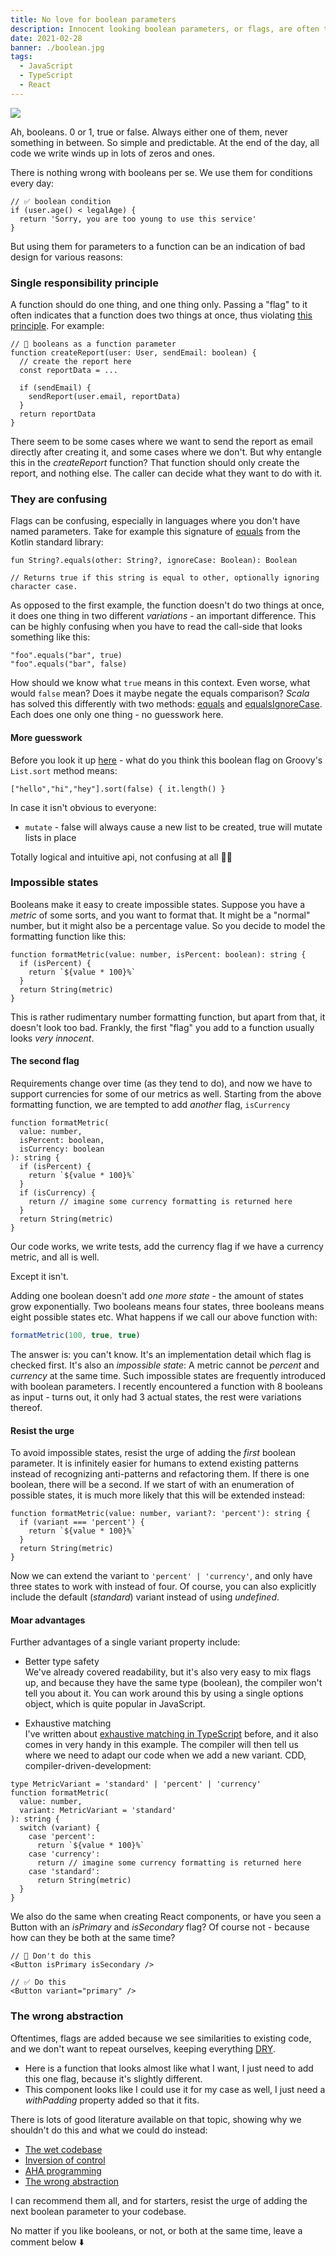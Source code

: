 ```yaml
---
title: No love for boolean parameters
description: Innocent looking boolean parameters, or flags, are often the reason for hard to maintain legacy code. Resist the urge of adding them!
date: 2021-02-28
banner: ./boolean.jpg
tags:
  - JavaScript
  - TypeScript
  - React
---
```



<img src="./boolean.jpg" />

<Attribution
  name="Alexander Sinn"
  url="https://unsplash.com/@swimstaralex"
/>

Ah, booleans. 0 or 1, true or false. Always either one of them, never something in between. So simple and predictable. At the end of the day, all code we write winds up in lots of zeros and ones.

There is nothing wrong with booleans per se. We use them for conditions every day:

```js:title=boolean-condition
// ✅ boolean condition
if (user.age() < legalAge) {
  return 'Sorry, you are too young to use this service'
}
```

But using them for parameters to a function can be an indication of bad design for various reasons:

### Single responsibility principle

A function should do one thing, and one thing only. Passing a "flag" to it often indicates that a function does two things at once, thus violating [this principle](https://en.wikipedia.org/wiki/Single-responsibility_principle). For example:

```ts:title=single-responsibility
// 🚨 booleans as a function parameter
function createReport(user: User, sendEmail: boolean) {
  // create the report here
  const reportData = ...

  if (sendEmail) {
    sendReport(user.email, reportData)
  }
  return reportData
}
```

There seem to be some cases where we want to send the report as email directly after creating it, and some cases where we don't. But why entangle this in the _createReport_ function? That function should only create the report, and nothing else. The caller can decide what they want to do with it.

### They are confusing

Flags can be confusing, especially in languages where you don't have named parameters. Take for example this signature of [equals](https://kotlinlang.org/api/latest/jvm/stdlib/kotlin.text/equals.html) from the Kotlin standard library:

```kt:title=equals-with-ignore-case-flag
fun String?.equals(other: String?, ignoreCase: Boolean): Boolean

// Returns true if this string is equal to other, optionally ignoring character case.
```

As opposed to the first example, the function doesn't do two things at once, it does one thing in two different _variations_ - an important difference. This can be highly confusing when you have to read the call-side that looks something like this:

```kt:title=???
"foo".equals("bar", true)
"foo".equals("bar", false)
```

How should we know what `true` means in this context. Even worse, what would `false` mean? Does it maybe negate the equals comparison? _Scala_ has solved this differently with two methods: [equals](<https://www.scala-lang.org/api/2.12.3/scala/collection/immutable/StringOps.html#equals(x$1:Any):Boolean>) and [equalsIgnoreCase](<https://www.scala-lang.org/api/2.12.3/scala/collection/immutable/StringOps.html#equalsIgnoreCase(x$1:String):Boolean>). Each does one only one thing - no guesswork here.

#### More guesswork

Before you look it up [here](<http://docs.groovy-lang.org/latest/html/groovy-jdk/java/lang/Iterable.html#sort(boolean,%20groovy.lang.Closure)>) - what do you think this boolean flag on Groovy's `List.sort` method means:

```groovy:title=sort
["hello","hi","hey"].sort(false) { it.length() }
```

In case it isn't obvious to everyone:

- `mutate` - false will always cause a new list to be created, true will mutate lists in place

Totally logical and intuitive api, not confusing at all 🤷‍♂️

### Impossible states

Booleans make it easy to create impossible states. Suppose you have a _metric_ of some sorts, and you want to format that. It might be a "normal" number, but it might also be a percentage value. So you decide to model the formatting function like this:

```ts:title=format-metric
function formatMetric(value: number, isPercent: boolean): string {
  if (isPercent) {
    return `${value * 100}%`
  }
  return String(metric)
}
```

This is rather rudimentary number formatting function, but apart from that, it doesn't look too bad. Frankly, the first "flag" you add to a function usually looks _very innocent_.

#### The second flag

Requirements change over time (as they tend to do), and now we have to support currencies for some of our metrics as well. Starting from the above formatting function, we are tempted to add _another_ flag, `isCurrency`

```ts:title=🚨-currency-formatting {1,5-7}
function formatMetric(
  value: number,
  isPercent: boolean,
  isCurrency: boolean
): string {
  if (isPercent) {
    return `${value * 100}%`
  }
  if (isCurrency) {
    return // imagine some currency formatting is returned here
  }
  return String(metric)
}
```

Our code works, we write tests, add the currency flag if we have a currency metric, and all is well.

Except it isn't.

Adding one boolean doesn't add _one more state_ - the amount of states grow exponentially. Two booleans means four states, three booleans means eight possible states etc. What happens if we call our above function with:

```ts
formatMetric(100, true, true)
```

The answer is: you can't know. It's an implementation detail which flag is checked first. It's also an _impossible state_: A metric cannot be _percent_ and _currency_ at the same time. Such impossible states are frequently introduced with boolean parameters. I recently encountered a function with 8 booleans as input - turns out, it only had 3 actual states, the rest were variations thereof.

#### Resist the urge

To avoid impossible states, resist the urge of adding the _first_ boolean parameter. It is infinitely easier for humans to extend existing patterns instead of recognizing anti-patterns and refactoring them. If there is one boolean, there will be a second. If we start of with an enumeration of possible states, it is much more likely that this will be extended instead:

```ts:title=✅-metric-variant {1,2}
function formatMetric(value: number, variant?: 'percent'): string {
  if (variant === 'percent') {
    return `${value * 100}%`
  }
  return String(metric)
}
```

Now we can extend the variant to `'percent' | 'currency'`, and only have three states to work with instead of four. Of course, you can also explicitly include the default (_standard_) variant instead of using _undefined_.

#### Moar advantages

Further advantages of a single variant property include:

- Better type safety<br />
  We've already covered readability, but it's also very easy to mix flags up, and because they have the same type (boolean), the compiler won't tell you about it. You can work around this by using a single options object, which is quite popular in JavaScript.

- Exhaustive matching <br />
  I've written about [exhaustive matching in TypeScript](./exhaustive-matching-in-type-script) before, and it also comes in very handy in this example. The compiler will then tell us where we need to adapt our code when we add a new variant. CDD, compiler-driven-development:

```ts:title=exhaustive-variants
type MetricVariant = 'standard' | 'percent' | 'currency'
function formatMetric(
  value: number,
  variant: MetricVariant = 'standard'
): string {
  switch (variant) {
    case 'percent':
      return `${value * 100}%`
    case 'currency':
      return // imagine some currency formatting is returned here
    case 'standard':
      return String(metric)
  }
}
```

We also do the same when creating React components, or have you seen a Button with an _isPrimary_ and _isSecondary_ flag? Of course not - because how can they be both at the same time?

```tsx:title=button-variants
// 🚨 Don't do this
<Button isPrimary isSecondary />

// ✅ Do this
<Button variant="primary" />
```

### The wrong abstraction

Oftentimes, flags are added because we see similarities to existing code, and we don't want to repeat ourselves, keeping everything [DRY](https://en.wikipedia.org/wiki/Don%27t_repeat_yourself).

- Here is a function that looks almost like what I want, I just need to add this one flag, because it's slightly different.
- This component looks like I could use it for my case as well, I just need a _withPadding_ property added so that it fits.

There is lots of good literature available on that topic, showing why we shouldn't do this and what we could do instead:

- [The wet codebase](https://www.deconstructconf.com/2019/dan-abramov-the-wet-codebase)
- [Inversion of control](https://kentcdodds.com/blog/inversion-of-control)
- [AHA programming](https://kentcdodds.com/blog/aha-programming)
- [The wrong abstraction](https://sandimetz.com/blog/2016/1/20/the-wrong-abstraction)

I can recommend them all, and for starters, resist the urge of adding the next boolean parameter to your codebase.

<Comments>
  No matter if you like booleans, or not, or both at the same time, leave a
  comment below ⬇️
</Comments>
